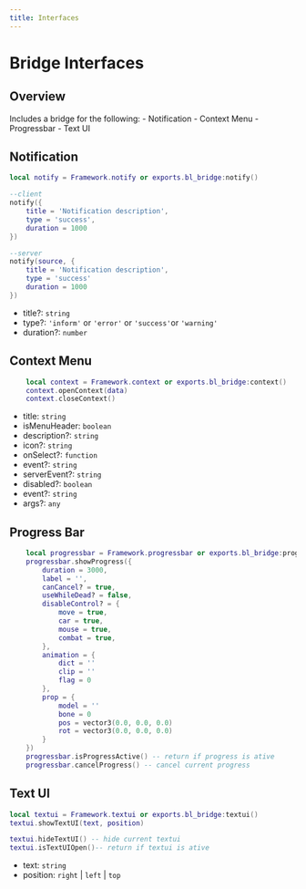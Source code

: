 ```yaml
---
title: Interfaces
---
```



# Bridge Interfaces

## Overview

Includes a bridge for the following:
    - Notification
    - Context Menu
    - Progressbar
    - Text UI


## Notification

```lua
local notify = Framework.notify or exports.bl_bridge:notify()

--client
notify({
    title = 'Notification description',
    type = 'success',
    duration = 1000
})

--server
notify(source, {
    title = 'Notification description',
    type = 'success'
    duration = 1000
})
```
- title?: `string`
- type?: `'inform'` or `'error'` or `'success'`or `'warning'`
- duration?: `number`

## Context Menu

```lua
    local context = Framework.context or exports.bl_bridge:context()
    context.openContext(data)
    context.closeContext()
```
- title: `string`
- isMenuHeader: `boolean`
- description?: `string`
- icon?: `string`
- onSelect?: `function`
- event?: `string`
- serverEvent?: `string`
- disabled?: `boolean`
- event?: `string`
- args?: `any`

## Progress Bar

```lua
    local progressbar = Framework.progressbar or exports.bl_bridge:progressbar()
    progressbar.showProgress({
        duration = 3000,
        label = '',
        canCancel? = true,
        useWhileDead? = false,
        disableControl? = {
            move = true,
            car = true,
            mouse = true,
            combat = true,
        },
        animation = {
            dict = ''
            clip = ''
            flag = 0
        },
        prop = {
            model = ''
            bone = 0
            pos = vector3(0.0, 0.0, 0.0)
            rot = vector3(0.0, 0.0, 0.0)
        }
    })
    progressbar.isProgressActive() -- return if progress is ative
    progressbar.cancelProgress() -- cancel current progress
```
## Text UI

```lua
local textui = Framework.textui or exports.bl_bridge:textui()
textui.showTextUI(text, position)

textui.hideTextUI() -- hide current textui
textui.isTextUIOpen()-- return if textui is ative
```
- text: `string`
- position: `right` | `left` | `top`